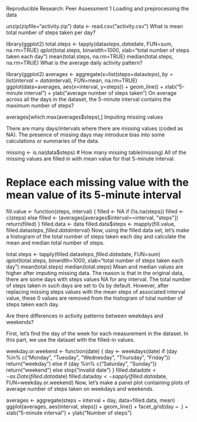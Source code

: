 Reproducible Research: Peer Assessment 1
Loading and preprocessing the data

unzip(zipfile="activity.zip")
data <- read.csv("activity.csv")
What is mean total number of steps taken per day?

library(ggplot2)
total.steps <- tapply(data$steps, data$date, FUN=sum, na.rm=TRUE)
qplot(total.steps, binwidth=1000, xlab="total number of steps taken each day")
mean(total.steps, na.rm=TRUE)
median(total.steps, na.rm=TRUE)
What is the average daily activity pattern?

library(ggplot2)
averages <- aggregate(x=list(steps=data$steps), by=list(interval=data$interval),
                      FUN=mean, na.rm=TRUE)
ggplot(data=averages, aes(x=interval, y=steps)) +
    geom_line() +
    xlab("5-minute interval") +
    ylab("average number of steps taken")
On average across all the days in the dataset, the 5-minute interval contains the maximum number of steps?

averages[which.max(averages$steps),]
Imputing missing values

There are many days/intervals where there are missing values (coded as NA). The presence of missing days may introduce bias into some calculations or summaries of the data.

missing <- is.na(data$steps)
# How many missing
table(missing)
All of the missing values are filled in with mean value for that 5-minute interval.

# Replace each missing value with the mean value of its 5-minute interval
fill.value <- function(steps, interval) {
    filled <- NA
    if (!is.na(steps))
        filled <- c(steps)
    else
        filled <- (averages[averages$interval==interval, "steps"])
    return(filled)
}
filled.data <- data
filled.data$steps <- mapply(fill.value, filled.data$steps, filled.data$interval)
Now, using the filled data set, let's make a histogram of the total number of steps taken each day and calculate the mean and median total number of steps.

total.steps <- tapply(filled.data$steps, filled.data$date, FUN=sum)
qplot(total.steps, binwidth=1000, xlab="total number of steps taken each day")
mean(total.steps)
median(total.steps)
Mean and median values are higher after imputing missing data. The reason is that in the original data, there are some days with steps values NA for any interval. The total number of steps taken in such days are set to 0s by default. However, after replacing missing steps values with the mean steps of associated interval value, these 0 values are removed from the histogram of total number of steps taken each day.

Are there differences in activity patterns between weekdays and weekends?

First, let's find the day of the week for each measurement in the dataset. In this part, we use the dataset with the filled-in values.

weekday.or.weekend <- function(date) {
    day <- weekdays(date)
    if (day %in% c("Monday", "Tuesday", "Wednesday", "Thursday", "Friday"))
        return("weekday")
    else if (day %in% c("Saturday", "Sunday"))
        return("weekend")
    else
        stop("invalid date")
}
filled.data$date <- as.Date(filled.data$date)
filled.data$day <- sapply(filled.data$date, FUN=weekday.or.weekend)
Now, let's make a panel plot containing plots of average number of steps taken on weekdays and weekends.

averages <- aggregate(steps ~ interval + day, data=filled.data, mean)
ggplot(averages, aes(interval, steps)) + geom_line() + facet_grid(day ~ .) +
    xlab("5-minute interval") + ylab("Number of steps")